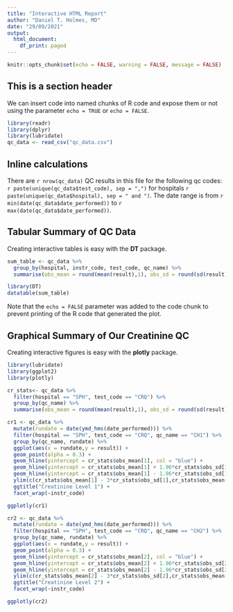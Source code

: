 ```yaml
---
title: "Interactive HTML Report"
author: "Daniel T. Holmes, MD"
date: "29/09/2021"
output:
  html_document:
    df_print: paged
---
```


```r
knitr::opts_chunk$set(echo = FALSE, warning = FALSE, message = FALSE)
```

## This is a section header

We can insert code into named chunks of R code and expose them or not using the parameter `echo = TRUE` or `echo = FALSE`.

```r
library(readr)
library(dplyr)
library(lubridate)
qc_data <- read_csv("qc_data.csv")
```

## Inline calculations

There are `r nrow(qc_data)` QC results in this file for the following qc codes: `r paste(unique(qc_data$test_code), sep = ",")` for hospitals `r paste(unique(qc_data$hospital), sep = " and ")`. The date range is from `r min(date(qc_data$date_performed))` to `r max(date(qc_data$date_performed))`.

## Tabular Summary of QC Data

Creating interactive tables is easy with the **DT** package.

```r
sum_table <- qc_data %>%
  group_by(hospital, instr_code, test_code, qc_name) %>%
  summarise(obs_mean = round(mean(result),1), obs_sd = round(sd(result),1), obs_cv = round(obs_sd/obs_mean*100, 1), set_mean = round(mean[1],1), set_sd = sd[1], set_cv = round(set_sd/set_mean*100,1))

library(DT)
datatable(sum_table)
```

Note that the `echo = FALSE` parameter was added to the code chunk to prevent printing of the R code that generated the plot.

## Graphical Summary of Our Creatinine QC

Creating interactive figures is easy with the **plotly** package.

```r
library(lubridate)
library(ggplot2)
library(plotly)

cr_stats<- qc_data %>%
  filter(hospital == "SPH", test_code == "CRQ") %>%
  group_by(qc_name) %>%
  summarise(obs_mean = round(mean(result),1), obs_sd = round(sd(result),1), obs_cv = round(obs_sd/obs_mean*100, 1), set_mean = round(mean[1],1), set_sd = sd[1], set_cv = round(set_sd/set_mean*100,1))

cr1 <- qc_data %>%
  mutate(rundate = date(ymd_hms(date_performed))) %>%
  filter(hospital == "SPH", test_code == "CRQ", qc_name == "CH1") %>%
  group_by(qc_name, rundate) %>% 
  ggplot(aes(x = rundate,y = result)) +
  geom_point(alpha = 0.3) +
  geom_hline(yintercept = cr_stats$obs_mean[1], col = "blue") + 
  geom_hline(yintercept = cr_stats$obs_mean[1] + 1.96*cr_stats$obs_sd[1], col = "red", linetype = "dashed") + 
  geom_hline(yintercept = cr_stats$obs_mean[1] - 1.96*cr_stats$obs_sd[1], col = "red", linetype = "dashed") + 
  ylim(c(cr_stats$obs_mean[1] - 3*cr_stats$obs_sd[1],cr_stats$obs_mean[1] + 3*cr_stats$obs_sd[1])) +
  ggtitle("Creatinine Level 1") +
  facet_wrap(~instr_code)

ggplotly(cr1)
```

```r
cr2 <- qc_data %>%
  mutate(rundate = date(ymd_hms(date_performed))) %>%
  filter(hospital == "SPH", test_code == "CRQ", qc_name == "CH2") %>%
  group_by(qc_name, rundate) %>% 
  ggplot(aes(x = rundate,y = result)) +
  geom_point(alpha = 0.3) +
  geom_hline(yintercept = cr_stats$obs_mean[2], col = "blue") + 
  geom_hline(yintercept = cr_stats$obs_mean[2] + 1.96*cr_stats$obs_sd[2], col = "red", linetype = "dashed") + 
  geom_hline(yintercept = cr_stats$obs_mean[2] - 1.96*cr_stats$obs_sd[2], col = "red", linetype = "dashed") +
  ylim(c(cr_stats$obs_mean[2] - 3*cr_stats$obs_sd[2],cr_stats$obs_mean[2] + 3*cr_stats$obs_sd[2])) +
  ggtitle("Creatinine Level 2") +
  facet_wrap(~instr_code)

ggplotly(cr2)
```
